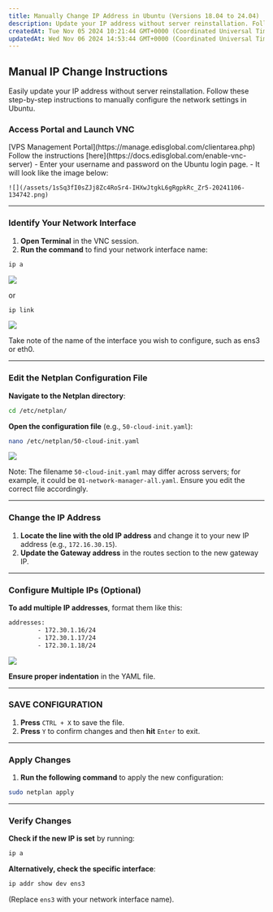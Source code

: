 ```yaml
---
title: Manually Change IP Address in Ubuntu (Versions 18.04 to 24.04)
description: Update your IP address without server reinstallation. Follow these step-by-step instructions to manually configure the network settings in Ubuntu.
createdAt: Tue Nov 05 2024 10:21:44 GMT+0000 (Coordinated Universal Time)
updatedAt: Wed Nov 06 2024 14:53:44 GMT+0000 (Coordinated Universal Time)
---
```


## **Manual IP Change Instructions**

Easily update your IP address without server reinstallation. Follow these step-by-step instructions to manually configure the network settings in Ubuntu.

### Access Portal and Launch VNC

<Steps>
  <Step title='Log in to your'>
    [VPS Management Portal](https://manage.edisglobal.com/clientarea.php)
  </Step>
  <Step title='Enable your VNC server' >
   Follow the instructions [here](https://docs.edisglobal.com/enable-vnc-server)
  </Step>
  <Step title='Open VNC' >
   - Enter your username and password on the Ubuntu login page.
   - It will look like the image below:

    ![](/assets/1sSq3fI0sZJj8Zc4RoSr4-IHXwJtgkL6gRgpkRc_Zr5-20241106-134742.png)

  </Step>
</Steps>

---

### Identify Your Network Interface

1. **Open Terminal** in the VNC session.
2. **Run the command** to find your network interface name:

```bash
ip a
```

![](../../assets/1sSq3fI0sZJj8Zc4RoSr4-ReshjXd-8lmIVKifToQ0M-20241106-134551.png)

or

```bash
ip link
```

![](../../assets/1sSq3fI0sZJj8Zc4RoSr4-kRjVlbM0BZZUbByalaeJ8-20241106-134849.png)

Take note of the name of the interface you wish to configure, such as ens3 or eth0.

---

### Edit the Netplan Configuration File

**Navigate to the Netplan directory**:

```bash
cd /etc/netplan/
```

**Open the configuration file** (e.g., `50-cloud-init.yaml`):

```bash
nano /etc/netplan/50-cloud-init.yaml
```

![](../../assets/1sSq3fI0sZJj8Zc4RoSr4-E9BdohFiajf-v7_GDh5FM-20241106-134922.png)

Note: The filename `50-cloud-init.yaml` may differ across servers; for example, it could be `01-network-manager-all.yaml`. Ensure you edit the correct file accordingly.

---

### Change the IP Address

1. **Locate the line with the old IP address** and change it to your new IP address (e.g., `172.16.30.15`).
2. **Update the Gateway address** in the routes section to the new gateway IP.

---

### Configure Multiple IPs (Optional)

**To add multiple IP addresses**, format them like this:

```bash
addresses:
        - 172.30.1.16/24
        - 172.30.1.17/24
        - 172.30.1.18/24
```

![](/assets/1sSq3fI0sZJj8Zc4RoSr4-GAWaDZQs40EA2dwmpDgoQ-20241106-134952.png)

**Ensure proper indentation** in the YAML file.

---

### SAVE CONFIGURATION

1. **Press** `CTRL + X` to save the file.
2. **Press** `Y` to confirm changes and then **hit** `Enter` to exit.

---

### Apply Changes

1. **Run the following command** to apply the new configuration:

```bash
sudo netplan apply
```

---

### Verify Changes

**Check if the new IP is set** by running:

```bash
ip a
```

**Alternatively, check the specific interface**:

```bash
ip addr show dev ens3
```

(Replace `ens3` with your network interface name).
